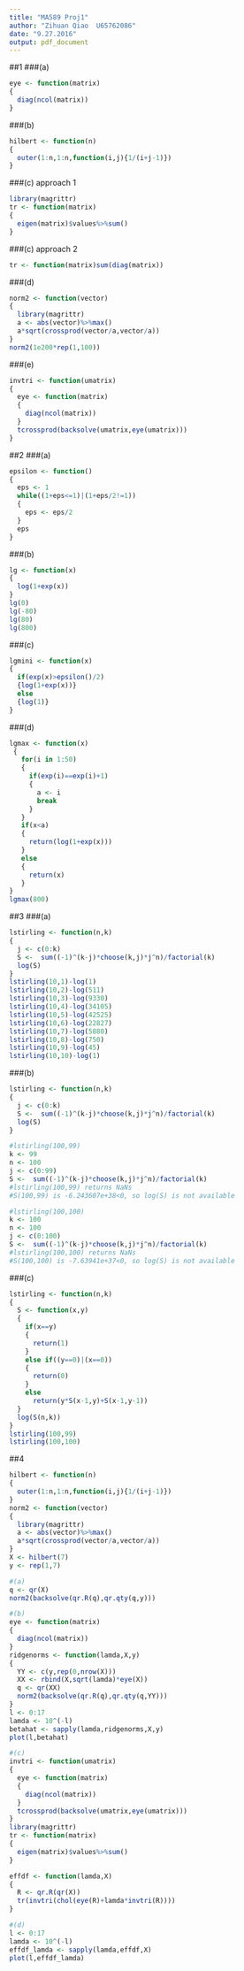 ```yaml
---
title: "MA589 Proj1"
author: "Zihuan Qiao  U65762086"
date: "9.27.2016"
output: pdf_document
---
```

##1
###(a)
```r
eye <- function(matrix)
{
  diag(ncol(matrix))
}
```

###(b)
```r
hilbert <- function(n)
{
  outer(1:n,1:n,function(i,j){1/(i+j-1)})
}
```

###(c) approach 1
```r
library(magrittr)
tr <- function(matrix)
{
  eigen(matrix)$values%>%sum()
}
```

###(c) approach 2
```r
tr <- function(matrix)sum(diag(matrix))
```

###(d)
```r
norm2 <- function(vector)
{
  library(magrittr)
  a <- abs(vector)%>%max()
  a*sqrt(crossprod(vector/a,vector/a))
}
norm2(1e200*rep(1,100))
```

###(e)
```r
invtri <- function(umatrix)
{
  eye <- function(matrix)
  {
    diag(ncol(matrix))
  }
  tcrossprod(backsolve(umatrix,eye(umatrix)))
}
```

##2
###(a)
```r
epsilon <- function()
{
  eps <- 1
  while((1+eps<=1)|(1+eps/2!=1))
  {
    eps <- eps/2
  }
  eps
}
```

###(b)
```r
lg <- function(x)
{
  log(1+exp(x))
}
lg(0)
lg(-80)
lg(80)
lg(800)
```

###(c)
```r
lgmini <- function(x)
{
  if(exp(x)>epsilon()/2)
  {log(1+exp(x))}
  else
  {log(1)}
}
```

###(d)
```r
lgmax <- function(x)
 {
   for(i in 1:50)
   {
     if(exp(i)==exp(i)+1)
     {
       a <- i
       break
     }
   }
   if(x<a)
   {
     return(log(1+exp(x)))
   }
   else
   {
     return(x)
   }
}
lgmax(800)
```

##3
###(a)
```r
lstirling <- function(n,k)
{
  j <- c(0:k)
  S <-  sum((-1)^(k-j)*choose(k,j)*j^n)/factorial(k)
  log(S)
}
lstirling(10,1)-log(1)
lstirling(10,2)-log(511)
lstirling(10,3)-log(9330)
lstirling(10,4)-log(34105)
lstirling(10,5)-log(42525)
lstirling(10,6)-log(22827)
lstirling(10,7)-log(5880)
lstirling(10,8)-log(750)
lstirling(10,9)-log(45)
lstirling(10,10)-log(1)
```

###(b)
```r
lstirling <- function(n,k)
{
  j <- c(0:k)
  S <-  sum((-1)^(k-j)*choose(k,j)*j^n)/factorial(k)
  log(S)
}

#lstirling(100,99)
k <- 99
n <- 100
j <- c(0:99)
S <-  sum((-1)^(k-j)*choose(k,j)*j^n)/factorial(k)
#lstirling(100,99) returns NaNs
#S(100,99) is -6.243607e+38<0, so log(S) is not available

#lstirling(100,100)
k <- 100
n <- 100
j <- c(0:100)
S <-  sum((-1)^(k-j)*choose(k,j)*j^n)/factorial(k)
#lstirling(100,100) returns NaNs
#S(100,100) is -7.63941e+37<0, so log(S) is not available
```

###(c)
```r
lstirling <- function(n,k)
{
  S <- function(x,y)
  {
    if(x==y)
    {
      return(1)
    }
    else if((y==0)|(x==0))
    {
      return(0)
    }
    else
      return(y*S(x-1,y)+S(x-1,y-1))
  }
  log(S(n,k))
}
lstirling(100,99)
lstirling(100,100)
```

##4
```r
hilbert <- function(n)
{
  outer(1:n,1:n,function(i,j){1/(i+j-1)})
}
norm2 <- function(vector)
{
  library(magrittr)
  a <- abs(vector)%>%max()
  a*sqrt(crossprod(vector/a,vector/a))
}
X <- hilbert(7)
y <- rep(1,7)

#(a)
q <- qr(X)
norm2(backsolve(qr.R(q),qr.qty(q,y)))

#(b)
eye <- function(matrix)
{
  diag(ncol(matrix))
}
ridgenorms <- function(lamda,X,y)
{
  YY <- c(y,rep(0,nrow(X)))
  XX <- rbind(X,sqrt(lamda)*eye(X))
  q <- qr(XX)
  norm2(backsolve(qr.R(q),qr.qty(q,YY)))
}
l <- 0:17
lamda <- 10^(-l)
betahat <- sapply(lamda,ridgenorms,X,y)
plot(l,betahat)

#(c)
invtri <- function(umatrix)
{
  eye <- function(matrix)
  {
    diag(ncol(matrix))
  }
  tcrossprod(backsolve(umatrix,eye(umatrix)))
}
library(magrittr)
tr <- function(matrix)
{
  eigen(matrix)$values%>%sum()
}

effdf <- function(lamda,X)
{
  R <- qr.R(qr(X))
  tr(invtri(chol(eye(R)+lamda*invtri(R))))
}

#(d)
l <- 0:17
lamda <- 10^(-l)
effdf_lamda <- sapply(lamda,effdf,X)  
plot(l,effdf_lamda)
```



